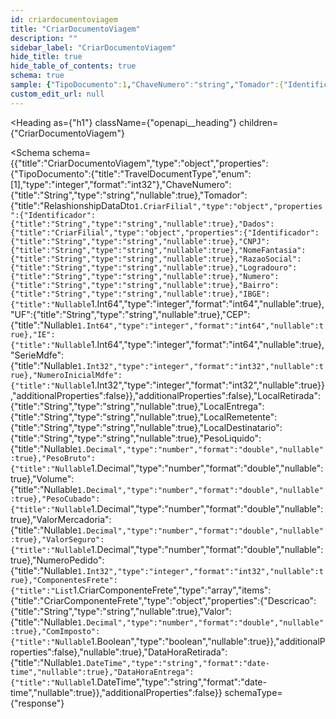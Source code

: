 ```yaml
---
id: criardocumentoviagem
title: "CriarDocumentoViagem"
description: ""
sidebar_label: "CriarDocumentoViagem"
hide_title: true
hide_table_of_contents: true
schema: true
sample: {"TipoDocumento":1,"ChaveNumero":"string","Tomador":{"Identificador":"string","Dados":{"Identificador":"string","CNPJ":"string","NomeFantasia":"string","RazaoSocial":"string","Logradouro":"string","Numero":"string","Bairro":"string","IBGE":0,"UF":"string","CEP":0,"IE":0,"SerieMdfe":0,"NumeroInicialMdfe":0}},"LocalRetirada":"string","LocalEntrega":"string","LocalRemetente":"string","LocalDestinatario":"string","PesoLiquido":0,"PesoBruto":0,"Volume":0,"PesoCubado":0,"ValorMercadoria":0,"ValorSeguro":0,"NumeroPedido":0,"ComponentesFrete":[{"Descricao":"string","Valor":0,"ComImposto":true}],"DataHoraRetirada":"2024-07-29T15:51:28.071Z","DataHoraEntrega":"2024-07-29T15:51:28.071Z"}
custom_edit_url: null
---
```



<Heading
  as={"h1"}
  className={"openapi__heading"}
  children={"CriarDocumentoViagem"}
>
</Heading>





<Schema
  schema={{"title":"CriarDocumentoViagem","type":"object","properties":{"TipoDocumento":{"title":"TravelDocumentType","enum":[1],"type":"integer","format":"int32"},"ChaveNumero":{"title":"String","type":"string","nullable":true},"Tomador":{"title":"RelashionshipDataDto`1.CriarFilial","type":"object","properties":{"Identificador":{"title":"String","type":"string","nullable":true},"Dados":{"title":"CriarFilial","type":"object","properties":{"Identificador":{"title":"String","type":"string","nullable":true},"CNPJ":{"title":"String","type":"string","nullable":true},"NomeFantasia":{"title":"String","type":"string","nullable":true},"RazaoSocial":{"title":"String","type":"string","nullable":true},"Logradouro":{"title":"String","type":"string","nullable":true},"Numero":{"title":"String","type":"string","nullable":true},"Bairro":{"title":"String","type":"string","nullable":true},"IBGE":{"title":"Nullable`1.Int64","type":"integer","format":"int64","nullable":true},"UF":{"title":"String","type":"string","nullable":true},"CEP":{"title":"Nullable`1.Int64","type":"integer","format":"int64","nullable":true},"IE":{"title":"Nullable`1.Int64","type":"integer","format":"int64","nullable":true},"SerieMdfe":{"title":"Nullable`1.Int32","type":"integer","format":"int32","nullable":true},"NumeroInicialMdfe":{"title":"Nullable`1.Int32","type":"integer","format":"int32","nullable":true}},"additionalProperties":false}},"additionalProperties":false},"LocalRetirada":{"title":"String","type":"string","nullable":true},"LocalEntrega":{"title":"String","type":"string","nullable":true},"LocalRemetente":{"title":"String","type":"string","nullable":true},"LocalDestinatario":{"title":"String","type":"string","nullable":true},"PesoLiquido":{"title":"Nullable`1.Decimal","type":"number","format":"double","nullable":true},"PesoBruto":{"title":"Nullable`1.Decimal","type":"number","format":"double","nullable":true},"Volume":{"title":"Nullable`1.Decimal","type":"number","format":"double","nullable":true},"PesoCubado":{"title":"Nullable`1.Decimal","type":"number","format":"double","nullable":true},"ValorMercadoria":{"title":"Nullable`1.Decimal","type":"number","format":"double","nullable":true},"ValorSeguro":{"title":"Nullable`1.Decimal","type":"number","format":"double","nullable":true},"NumeroPedido":{"title":"Nullable`1.Int32","type":"integer","format":"int32","nullable":true},"ComponentesFrete":{"title":"List`1.CriarComponenteFrete","type":"array","items":{"title":"CriarComponenteFrete","type":"object","properties":{"Descricao":{"title":"String","type":"string","nullable":true},"Valor":{"title":"Nullable`1.Decimal","type":"number","format":"double","nullable":true},"ComImposto":{"title":"Nullable`1.Boolean","type":"boolean","nullable":true}},"additionalProperties":false},"nullable":true},"DataHoraRetirada":{"title":"Nullable`1.DateTime","type":"string","format":"date-time","nullable":true},"DataHoraEntrega":{"title":"Nullable`1.DateTime","type":"string","format":"date-time","nullable":true}},"additionalProperties":false}}
  schemaType={"response"}
>
  
</Schema>
            